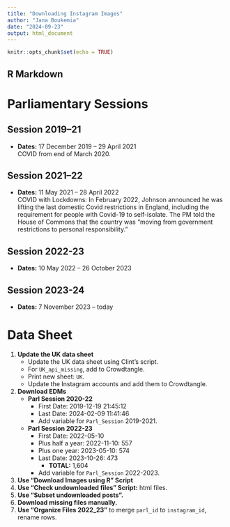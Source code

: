 ```yaml
---
title: "Downloading Instagram Images"
author: "Jana Boukemia"
date: "2024-09-23"
output: html_document
---
```


```r
knitr::opts_chunk$set(echo = TRUE)
```

## R Markdown

# Parliamentary Sessions

## Session 2019–21
- **Dates:** 17 December 2019 – 29 April 2021  
  COVID from end of March 2020.

## Session 2021–22
- **Dates:** 11 May 2021 – 28 April 2022  
  COVID with Lockdowns: In February 2022, Johnson announced he was lifting the last domestic Covid restrictions in England, including the requirement for people with Covid-19 to self-isolate. The PM told the House of Commons that the country was “moving from government restrictions to personal responsibility.”

## Session 2022-23
- **Dates:** 10 May 2022 – 26 October 2023

## Session 2023-24
- **Dates:** 7 November 2023 – today

# Data Sheet

1. **Update the UK data sheet**
   - Update the UK data sheet using Clint's script.
   - For `UK_api_missing`, add to Crowdtangle.
   - Print new sheet: `UK`.
   - Update the Instagram accounts and add them to Crowdtangle.
  
2. **Download EDMs**
   - **Parl Session 2020-22**
     - First Date: 2019-12-19 21:45:12
     - Last Date: 2024-02-09 11:41:46
     - Add variable for `Parl_Session` 2019-2021.
  
   - **Parl Session 2022-23**
     - First Date: 2022-05-10
     - Plus half a year: 2022-11-10: 557
     - Plus one year: 2023-05-10: 574
     - Last Date: 2023-10-26: 473
       - **TOTAL:** 1,604
     - Add variable for `Parl_Session` 2022-2023.

3. **Use "Download Images using R" Script**
4. **Use "Check undownloaded files" Script:** html files.
5. **Use "Subset undownloaded posts".**
6. **Download missing files manually.**
7. **Use "Organize Files 2022_23"** to merge `parl_id` to `instagram_id`, rename rows.
